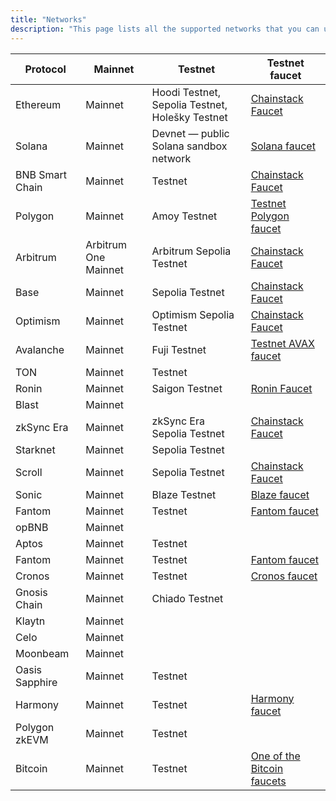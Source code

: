 ```yaml
---
title: "Networks"
description: "This page lists all the supported networks that you can use to deploy your Chainstack nodes."
---
```


| Protocol        | Mainnet              | Testnet                                                                                                                                           | Testnet faucet                                              |
| --------------- | -------------------- | ------------------------------------------------------------------------------------------------------------------------------------------------- | ----------------------------------------------------------- |
| Ethereum        | Mainnet              | Hoodi Testnet, Sepolia Testnet, Holešky Testnet                                                                                                   | [Chainstack Faucet](https://faucet.chainstack.com)          |
| Solana          | Mainnet              | Devnet — public Solana sandbox network                                                                                                            | [Solana faucet](https://solfaucet.com/)                     |
| BNB Smart Chain | Mainnet              | Testnet                                                                                                                                           | [Chainstack Faucet](https://faucet.chainstack.com)          |
| Polygon         | Mainnet              | Amoy Testnet                                                                                                                                      | [Testnet Polygon faucet](https://faucet.polygon.technology) |
| Arbitrum        | Arbitrum One Mainnet | Arbitrum Sepolia Testnet                                                                                                                          | [Chainstack Faucet](https://faucet.chainstack.com)          |
| Base            | Mainnet              | Sepolia Testnet                                                                                                                                   | [Chainstack Faucet](https://faucet.chainstack.com)          |
| Optimism        | Mainnet              | Optimism Sepolia Testnet                                                                                                                          | [Chainstack Faucet](https://faucet.chainstack.com)          |
| Avalanche       | Mainnet              | Fuji Testnet                                                                                                                                      | [Testnet AVAX faucet](https://faucet.avax-test.network/)    |
| TON             | Mainnet              | Testnet                                                                                                                                           |                                                             |
| Ronin           | Mainnet              | Saigon Testnet                                                                                                                                    | [Ronin Faucet](https://faucet.roninchain.com)               |
| Blast           | Mainnet              |                                                                                                                                                   |                                                             |
| zkSync Era      | Mainnet              | zkSync Era Sepolia Testnet                                                                                                                        | [Chainstack Faucet](https://faucet.chainstack.com)          |
| Starknet        | Mainnet              | Sepolia Testnet                                                                                                                                   |                                                             |
| Scroll          | Mainnet              | Sepolia Testnet                                                                                                                                   | [Chainstack Faucet](https://faucet.chainstack.com)          |
| Sonic           | Mainnet              | Blaze Testnet                                                                                                                                     | [Blaze faucet](https://testnet.soniclabs.com/)              |
| Fantom          | Mainnet              | Testnet                                                                                                                                           | [Fantom faucet](https://faucet.fantom.network/)             |
| opBNB           | Mainnet              |                                                                                                                                                   |                                                             |
| Aptos           | Mainnet              | Testnet                                                                                                                                           |                                                             |
| Fantom          | Mainnet              | Testnet                                                                                                                                           | [Fantom faucet](https://faucet.fantom.network/)             |
| Cronos          | Mainnet              | Testnet                                                                                                                                           | [Cronos faucet](https://cronos.org/faucet)                  |
| Gnosis Chain    | Mainnet              | Chiado Testnet                                                                                                                                    |                                                             |
| Klaytn          | Mainnet              |                                                                                                                                                   |                                                             |
| Celo            | Mainnet              |                                                                                                                                                   |                                                             |
| Moonbeam        | Mainnet              |                                                                                                                                                   |                                                             |
| Oasis Sapphire  | Mainnet              | Testnet                                                                                                                                           |                                                             |
| Harmony         | Mainnet              | Testnet                                                                                                                                           | [Harmony faucet](https://faucet.pops.one)                   |
| Polygon zkEVM   | Mainnet              | Testnet                                                                                                                                           |                                                             |
| Bitcoin         | Mainnet              | Testnet                                                                                                                                           | [One of the Bitcoin faucets](https://tbtc.bitaps.com)       |
